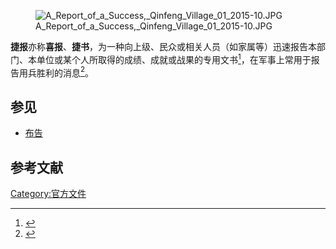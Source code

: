 [[File:A_Report_of_a_Success,_Qinfeng_Village_01_2015-10.JPG|thumb]]

'''捷报'''亦称'''喜报'''、'''捷书'''，为一种向上级、民众或相关人员（如家属等）迅速报告本部门、本单位或某个人所取得的成绩、成就或战果的专用文书<ref>{{cite book |author=阎景翰，刘路，张国俊|title=《写作艺术大辞典》|year=1990|publisher=陕西人民出版社|location=西安|pages=}}</ref>，在军事上常用于报告用兵胜利的消息<ref>{{cite book |author=熊武一，周家法，卓名信，厉新光，徐继昌等|title=《军事大辞海 下》|year=2000|publisher=长城出版社|location=北京|pages=}}</ref>。

== 参见 ==
*[[布告|布告]]
== 参考文献 ==
{{reflist|2}}
{{DEFAULTSORT:J}}
{{Military-stub}}
[[Category:官方文件|Category:官方文件]]